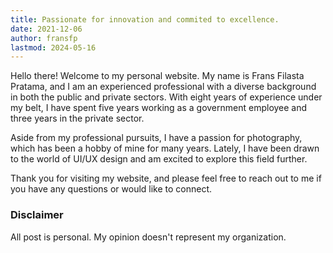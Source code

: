 ```yaml
---
title: Passionate for innovation and commited to excellence.
date: 2021-12-06
author: fransfp
lastmod: 2024-05-16
---
```


Hello there! Welcome to my personal website. My name is Frans Filasta Pratama, and I am an experienced professional with a diverse background in both the public and private sectors. With eight years of experience under my belt, I have spent five years working as a government employee and three years in the private sector.

Aside from my professional pursuits, I have a passion for photography, which has been a hobby of mine for many years. Lately, I have been drawn to the world of UI/UX design and am excited to explore this field further.

Thank you for visiting my website, and please feel free to reach out to me if you have any questions or would like to connect.

### Disclaimer

All post is personal. My opinion doesn't represent my organization.
